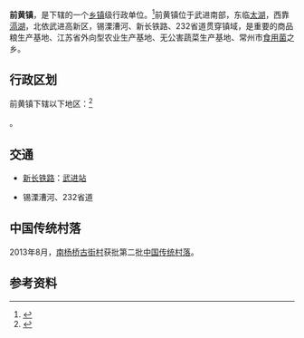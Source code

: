 {{中国乡级行政区|32/04/12/113/000
| 电话区号 = 519
}}

'''前黄镇'''，是{{PRC admin/fullname|32/04/12/113/000|3}}下辖的一个[[乡镇|乡镇]]级行政单位。<ref>{{PRC admin/ref sgc|{{PRC admin/parent|32/04/12/113/000}}}}</ref>前黄镇位于武进南部，东临[[太湖|太湖]]，西靠[[滆湖|滆湖]]，北依武进高新区，锡溧漕河、新长铁路、232省道贯穿镇域，是重要的商品粮生产基地、江苏省外向型农业生产基地、无公害蔬菜生产基地、常州市[[食用菌|食用菌]]之乡。

== 行政区划 ==
前黄镇下辖以下地区：<ref>{{PRC admin/ref sgc|32/04/12/113/000}}</ref>

{{PRC admin/children|32/04/12/113/000}}。

== 交通 ==
* {{rint|cn|rail}}[[新长铁路|新长铁路]]：[[武进站|武进站]]
* 锡溧漕河、232省道

==中国传统村落==
2013年8月，[[南杨桥古街村|南杨桥古街村]]获批第二批[[中国传统村落|中国传统村落]]。

== 参考资料 ==
{{reflist}}

{{PRC admin/navcat|32/04/12/113/000}}